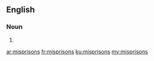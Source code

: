 ==English==

===Noun===
{{head|en|plural}}

# {{plural of|misprison|lang=en|nocat=1}}

[[ar:misprisons]]
[[fr:misprisons]]
[[ku:misprisons]]
[[my:misprisons]]